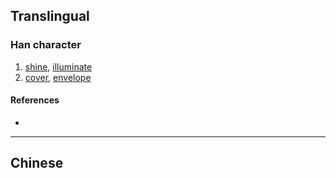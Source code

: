 {{also|燾}}
{{character info}}
==Translingual==

===Han character===
{{Han char|rn=86|rad=火|as=07|sn=11|four=|canj=QIF,XQIF|ids=⿱寿灬}}

# [[shine]], [[illuminate]]
# [[cover]], [[envelope]]

====References====
* {{Han ref|kx=0673.111|hdz=32206.130|uh=7118|ud=28952}}

----

==Chinese==
{{zh-see|燾}}